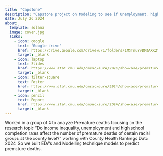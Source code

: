 ```yaml
---
title: "Capstone"
description: "Capstone project on Modeling to see if Unemployment, high school completion rate and income inequality affect Premature Deaths for SURE 2024 at CMU."
date: July 26 2024
about:
  template: solana
  image: cover.jpg
  links: 
    - icon: google
      text: "Google drive"
      href: https://drive.google.com/drive/u/1/folders/1MSTnuYyDM2AXK2tlNWP-uYmfo55i5lxT
      target: _blank
    - icon: laptop
      text: Slides
      href: https://www.stat.cmu.edu/cmsac/sure/2024/showcase/premature_deaths/slides.pdf
      target: _blank
    - icon: filter-square
      text: Poster
      href: https://www.stat.cmu.edu/cmsac/sure/2024/showcase/premature_deaths/poster.pdf
      target: _blank
    - icon: pencil
      text: Report
      href: https://www.stat.cmu.edu/cmsac/sure/2024/showcase/premature_deaths/report.html
      target: _blank
---
```


Worked in a group of 4 to analyze Premature deaths focusing on the research topic "Do income inequality, unemployment and high school completion rates affect the number of premature deaths of certain racial groups at the county level?" working with County Health Rankings Data 2024. So we built EDA's and Modelling technique models to predict premature deaths.
